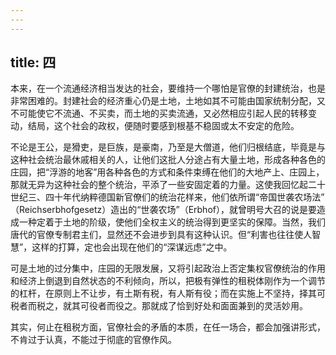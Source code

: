 ```yaml
---
---
---
```

title: 四
---



本来，在一个流通经济相当发达的社会，要维持一个哪怕是官僚的封建统治，也是非常困难的。封建社会的经济重心仍是土地，土地如其不可能由国家统制分配，又不可能使它不流通、不买卖，而土地的买卖流通，又必然相应引起人民的转移变动，结局，这个社会的政权，便随时要感到根基不稳固或太不安定的危险。

不论是王公，是猾吏，是巨族，是豪南，乃至是大僧道，他们归根结底，毕竟是与这种社会统治最休戚相关的人，让他们这批人分途占有大量土地，形成各种各色的庄园，把“浮游的地客”用各种各色的方式和条件束缚在他们的大地产上、庄园上，那就无异为这种社会的整个统治，平添了一些安固定着的力量。这使我回忆起二十世纪三、四十年代纳粹德国新官僚们的统治花样来，他们依所谓“帝国世袭农场法” （Reichserbhofgesetz）造出的“世袭农场”（Erbhof），就曾明号大召的说是要造成一种定着于土地的阶级，使他们全权主义的统治得到更坚实的保障。当然，我们唐代的官僚专制君主们，显然还不会进步到具有这种认识。但“利害也往往使人智慧”，这样的打算，定也会出现在他们的“深谋远虑”之中。

可是土地的过分集中，庄园的无限发展，又将引起政治上否定集权官僚统治的作用和经济上倒退到自然状态的不利倾向，所以，把极有弹性的租税体刚作为一个调节的杠杆，在原则上不让步，有土斯有税，有人斯有役；而在实施上不坚持，择其可税者而税之，就其可役者而役之。那就成了恰到好处和面面兼到的灵活妙用。

其实，何止在租税方面，官僚社会的矛盾的本质，在任一场合，都会加强讲形式，不肯过于认真，不能过于彻底的官僚作风。
